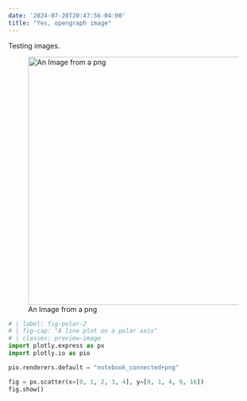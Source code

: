 ```yaml
---
date: '2024-07-20T20:47:56-04:00'
title: "Yes, opengraph image"
---
```


Testing images.

![An Image from a png](spin.png){width=500}

```python
# | label: fig-polar-2
# | fig-cap: "A line plot on a polar axis"
# | classes: preview-image
import plotly.express as px
import plotly.io as pio

pio.renderers.default = "notebook_connected+png"

fig = px.scatter(x=[0, 1, 2, 3, 4], y=[0, 1, 4, 9, 16])
fig.show()
```
